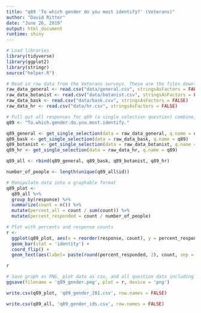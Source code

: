 ```yaml
---
title: "q89 'To which gender do you most identify?' (Veterans)"
author: "David Ritter"
date: "June 26, 2019"
output: html_document
runtime: shiny
---
```


```r
# Load libraries
library(tidyverse)
library(ggplot2)
library(stringr)
source("helper.R")
```

```r
# Read in raw data from the Veterans surveys. These are the files downloaded from survey monkey saved as a .csv
raw_data_general <- read.csv("data/general.csv", stringsAsFactors = FALSE)
raw_data_botanist <- read.csv("data/botanist.csv", stringsAsFactors = FALSE)
raw_data_bask <- read.csv("data/bask.csv", stringsAsFactors = FALSE)
raw_data_hr <- read.csv("data/hr.csv", stringsAsFactors = FALSE)
```

```r
# Pull out all responses for q89 (a single selection question) combine, then determine 'question n'
q89 <- "To.which.gender.do.you.most.identify."

q89_general <- get_single_selection(data = raw_data_general, q.name = q89)
q89_bask <- get_single_selection(data = raw_data_bask, q.name = q89)
q89_botanist <- get_single_selection(data = raw_data_botanist, q.name = q89)
q89_hr <- get_single_selection(data = raw_data_hr, q.name = q89)

q89_all <- rbind(q89_general, q89_bask, q89_botanist, q89_hr)

number_of_people <- length(unique(q89_all$id))
```

```r
# Manipulate data into a graphable format
q89_plot <- 
  q89_all %>%
  group_by(response) %>%
  summarize(count = n()) %>%
  mutate(percent_all = count / sum(count)) %>%
  mutate(percent_responded = count / number_of_people)

```

```r
# Plot with percents and response counts
r <- 
  ggplot(q89_plot, aes(x = reorder(response, count), y = percent_responded)) +
  geom_bar(stat = 'identity') +
  coord_flip() +
  geom_text(aes(label= paste(round(percent_responded, 2), count, sep = "***")))

r
```

```r
# Save graph as PNG, plot data as csv, and all question data including response IDs as csv (save question n and N at end of plot file as "_x.x")
ggsave(filename = 'q89_gender.png', plot = r, device = 'png')

write.csv(q89_plot, 'q89_gender_201.csv', row.names = FALSE)

write.csv(q89_all, 'q89_gender_ids.csv', row.names = FALSE)
```
